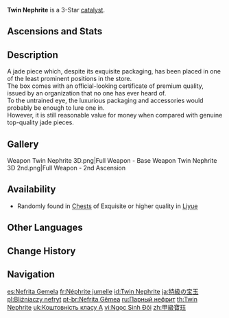 {{Weapon Infobox
|id             = 14305
|image          = <gallery>
Weapon Twin Nephrite.png|Base
Weapon Twin Nephrite 2nd.png|2nd Ascension
</gallery>
|type           = Catalyst
|releaseDate    = 2020-09-28
|quality        = 3
|base_atk       = 40
|2nd_stat_type  = CRIT Rate
|2nd_stat       = 3.4%
|obtain         = Chests
|passive        = Guerilla Tactics
|effect         = Defeating an opponent increases Movement SPD and ATK by (var1)% for 15s.
|eff_rank1_var1 = 12
|eff_rank2_var1 = 14
|eff_rank3_var1 = 16
|eff_rank4_var1 = 18
|eff_rank5_var1 = 20
|eff_att1       = Movement SPD
|eff_att2       = ATK
}}
{{Description|A jade pendant formed by piecing together two jade stones.}}
'''Twin Nephrite''' is a 3-Star [[catalyst]].

==Ascensions and Stats==
{{Weapon Ascensions and Stats
|ascendMat1 = Mist Veiled Lead Elixir
|ascendMat2 = Mist Veiled Mercury Elixir
|ascendMat3 = Mist Veiled Gold Elixir
|ascendMat4 = Mist Veiled Primo Elixir
|bossMat1   = Mist Grass Pollen
|bossMat2   = Mist Grass
|bossMat3   = Mist Grass Wick
|commonMat1 = Recruit's Insignia
|commonMat2 = Sergeant's Insignia
|commonMat3 = Lieutenant's Insignia
}}

==Description==
A jade piece which, despite its exquisite packaging, has been placed in one of the least prominent positions in the store.<br>
The box comes with an official-looking certificate of premium quality, issued by an organization that no one has ever heard of.<br>
To the untrained eye, the luxurious packaging and accessories would probably be enough to lure one in.<br>
However, it is still reasonable value for money when compared with genuine top-quality jade pieces.

==Gallery==
<gallery>
Weapon Twin Nephrite 3D.png|Full Weapon - Base
Weapon Twin Nephrite 3D 2nd.png|Full Weapon - 2nd Ascension
</gallery>

==Availability==
*Randomly found in [[Chests]] of Exquisite or higher quality in [[Liyue]]

==Other Languages==
{{Other Languages
|1_en      = Twin Nephrite
|1_zhs     = 甲级宝珏
|1_zhs_rm  = Jiǎjí Bǎo Jué
|1_zht     = 甲級寶玨
|1_zht_rm  = Jiǎjí Bǎo Jué
|1_zh_tl   = Class-A Twin Jade
|1_ja      = 特級の宝玉
|1_ja_rm   = Tokkyuu no Hougyoku
|1_ja_tl   = High Quality Jewel
|1_ko      = 1급 보옥
|1_ko_rm   = Ilgeup Bo'ok
|1_ko_tl   = First Grade Jewel
|1_es      = Nefrita Gemela
|1_es_tl   = Twin Nephrite
|1_fr      = Néphrite jumelle
|1_fr_tl   = Twin Nephrite
|1_ru      = Парный нефрит
|1_ru_tl   = Twin Nephrite
|1_th      = Twin Nephrite
|1_vi      = Ngọc Sinh Đôi
|1_vi_tl   = Twin Gem
|1_de      = Zwillingsnephrit
|1_de_tl   = Twin Nephrite
|1_id      = Twin Nephrite
|1_pt      = Nefrita Gêmea
|1_pt_tl   = Twin Nephrite
|1_tr      = İkiz Yeşimtaşı
|1_tr_tl   = Twin Jadestone
|1_it      = Nefrite gemella
|1_it_tl   = Twin Nephrite

|2_en      = Guerilla Tactics
|2_zhs     = 奔袭战术
|2_zhs_rm  = Bēnxí Zhànshù
|2_zht     = 奔襲戰術
|2_zht_rm  = Bēnxí Zhànshù
|2_zh_tl   = 
|2_ja      = 襲撃戦術
|2_ja_rm   = Shuugeki Senjutsu
|2_ja_tl   = Raid Tactics
|2_ko      = 급습 전술
|2_ko_tl   = Raid Tactics
|2_es      = Táctica de asalto
|2_es_tl   = Assault Tactic
|2_fr      = Au galop
|2_fr_tl   = At a Gallop
|2_ru      = Партизанская тактика
|2_ru_tl   = Guerilla Tactics
|2_th      = Guerilla Tactics
|2_vi      = Chiến Thuật Đột Kích
|2_vi_tl   = 
|2_de      = Überfalltaktik
|2_de_tl   = Raid Tactic
|2_id      = Guerilla Tactic
|2_pt      = Táticas de Invasão
|2_pt_tl   = 
|2_tr      = Gerilla Taktikleri
|2_tr_tl   = Guerilla Tactics
|2_it      = Tattiche da guerriglia
|2_it_tl   = Guerilla Tactics
}}

==Change History==
{{Change History|1.0}}

==Navigation==
{{Weapon Navbox|Catalysts}}

[[es:Nefrita Gemela]]
[[fr:Néphrite jumelle]]
[[id:Twin Nephrite]]
[[ja:特級の宝玉]]
[[pl:Bliźniaczy nefryt]]
[[pt-br:Nefrita Gêmea]]
[[ru:Парный нефрит]]
[[th:Twin Nephrite]]
[[uk:Коштовність класу А]]
[[vi:Ngọc Sinh Đôi]]
[[zh:甲級寶珏]]